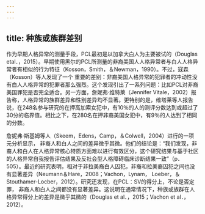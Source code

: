 ```yaml
---
---
---
```

title: 种族或族群差别
---



作为早期人格异常的测量手段，PCL最初是以加拿大白人为主要被试的（Douglas etal．，2015）。早期使用黑尔的PCL所测量的非裔美国人人格异常者与白人人格异常者有相似的行为特征（Kosson，Smith，＆Newman，1990）。不过，寇森（Kosson）等人发现了一个 重要的差别：非裔美国人格异常的犯罪者的冲动性没有白人人格异常的犯罪者那么强烈。这个发现引出了一系列问题：比如PCL对非裔美国罪犯是否完全适合。另一方面，詹妮弗·维特莱（Jennifer Vitale，2002）报告称，人格异常的族群差异和性别差异均不显著。更特别的是，维塔莱等人报告说，在248名参与研究的在押高加索女犯中，有10％的人的测评分数达到或超过了30分的临界值。相比之下，在280名在押非裔美国女犯中，有9％的人达到了相同的分数。

詹妮弗·斯基姆等人（Skeem，Edens，Camp，＆Colwell，2004）进行的一项元分析显示， 非裔人和白人之间的差异微乎其微。他们的结论是：“我们发现，非裔人和白人在人格异常核心特质方面难以进行有效区分，这个研究结果与基于社区的人格异常自我报告评估结果及反社会型人格障碍临床诊断结果一致”（p．505）。最近的研究表明，相对于非拉美裔白人囚犯，非裔和拉美裔囚犯之间也没有显著差异（Neumann＆Hare，2008；Vachon，Lynam， Loeber，＆Stouthamer-Locber，2012）。研究还发现，在PCL：SV的得分上，不论是否定罪， 非裔人和白人之间都没有显著差异。这说明在通常情况下，种族或族群在人格异常得分上的差异是微乎其微的（Douglas et al．，2015；Vachon et al．，2012）。